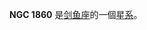 {{NGCInfoBox|NGCID=NGC 1860|發現者=約翰·弗里德里希·威廉·赫歇爾|發現日期=1836年12月30日|其他編號=ESO 56-SC75|曆元=J2000.0|赤經=5時10分39.6秒
|赤緯=-68°45'8"|星座=剑鱼座|星體=星系|星等=11|表面亮度=|藍等=}}

'''NGC 1860''' 是[[剑鱼座|剑鱼座]]的一個[[星系|星系]]。

{{NGCReference|1860}}
{{Catalogs|NGC=1860}}